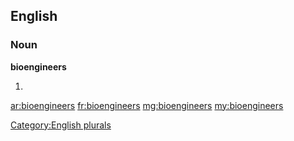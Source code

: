 ==English==

===Noun===
'''bioengineers'''

# {{plural of|bioengineer}}

[[Category:English plurals]]

[[ar:bioengineers]]
[[fr:bioengineers]]
[[mg:bioengineers]]
[[my:bioengineers]]